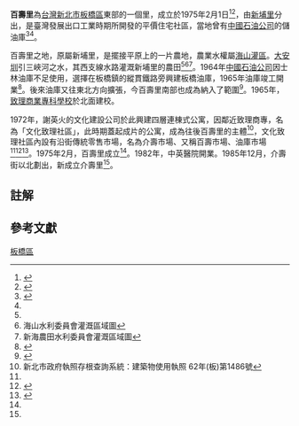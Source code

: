 
{{Coord|25.0188099|121.4681133|source:GoogleMaps|display=title}}
{{ROC Village or Li Info|
City/CountyName=新北市|
DivName=板橋區|
Village/LiName=百壽|
Village/Li=里|
OldName =|
Longitude =|
Latitude =|
AreaTotal =0.0638|
HouseholdTotal=979|
PopTotal =2,793|
YearMonth=2011年1月|
Head =林華偉|
Male =|
Female =|
Sub =17|
Website =|
Neighbors =|
MapLocation =|
Address =文化路1段188巷9弄88號|
DataSource =
}}

'''百壽里'''為[[台灣|台灣]][[新北市|新北市]][[板橋區_(台灣)|板橋區]]東部的一個里，成立於1975年2月1日<ref name="臺灣鄉土全誌">{{cite book|title= 《臺灣鄉土全誌》|year=1996|publisher=中一出版社}}</ref><ref>{{cite book|title=《臺灣全志》: 政治志·建置沿革篇|year=2007|publisher=國史館臺灣文獻館|isbn=9789860102888}}</ref>，由[[新埔里|新埔里]]分出，是臺灣發展出口工業時期所開發的平價住宅社區，當地曾有[[臺灣中油|中國石油公司]]的儲油庫<ref name="板橋市誌續編">{{cite book|author=板橋市志編輯委員會|title=《板橋市誌續編》|year=1997|publisher=臺北縣板橋市公所}}</ref><ref name="中國石油志"/>。

百壽里之地，原屬新埔里，是擺接平原上的一片農地，農業水權屬[[海山灌區|海山灌區]]。[[大安圳|大安圳]]引三峽河之水，其西支線水路灌溉新埔里的農田<ref name="板橋市誌續編"/><ref>海山水利委員會灌溉區域圖</ref><ref>新海農田水利委員會灌溉區域圖</ref>。1964年[[臺灣中油|中國石油公司]]因士林油庫不足使用，選擇在板橋鎮的縱貫鐵路旁興建板橋油庫，1965年油庫竣工開業<ref name="中國石油志">{{cite book|author=中國石油志編輯小組|title=《中國石油志》|year=1976|publisher=中國石油公司}}</ref>。後來油庫又往東北方向擴張，今百壽里南部也成為納入了範圍<ref>{{cite book|author=方義杉, 陳春全|title=《五十年來之中國石油公司》|year=1996|isbn=9570078227}}</ref>。1965年，[[致理商業專科學校|致理商業專科學校]]於北面建校。

1972年，謝英火的文化建設公司於此興建四層連棟式公寓，因鄰近致理商專，名為「文化致理社區」，此時期蓋起成片的公寓，成為往後百壽里的主體<ref>新北市政府執照存根查詢系統：建築物使用執照 62年(板)第1486號</ref>{{NoteTag|1=文化建設公司是[[三重幫|三重幫]]的[[宏國關係事業|宏國關係事業]]。謝英火與宏國集團創始人林堉琪為同班同學，謝的妹妹林謝罕見嫁給了林堉琪。<ref>{{cite book|author=國史館|title=《國史館現藏民國人物傳記史料彙編》第 32 卷|year=2007|publisher=國史館|location=臺北|isbn=9789860148381}}</ref>}}，文化致理社區內設有沿街傳統零售市場，名為介壽市場、又稱百壽市場、油庫市場<ref name="板橋市誌續編"/><ref>{{cite news|author=文化建設公司|title=〈文化致理社區，工程已至二樓〉|newspaper=《聯合報》|date=1972-12-24}}</ref><ref>{{cite book|author=戶外生活圖書公司地圖製作部|title=《大臺北都會百科全圖》|year=2002|publisher=戶外生活|isbn=9578987463}}</ref>。1975年2月，百壽里成立<ref name="板橋市誌續編"/>。1982年，中英醫院開業。1985年12月，介壽街以北劃出，新成立介壽里<ref name="臺灣鄉土全誌"/>。

==註解==
{{NoteFoot}}

==參考文獻==
{{reflist}}
{{新北市板橋區}}
[[Category:新北市的里|板橋區]]